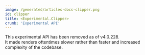 ```yaml
---
image: /generated/articles-docs-clipper.png
id: clipper
title: <Experimental.Clipper>
crumb: 'Experimental API'
---
```


This experimental API has been removed as of v4.0.228.  
It made renders oftentimes slower rather than faster and increased complexity of the codebase.

